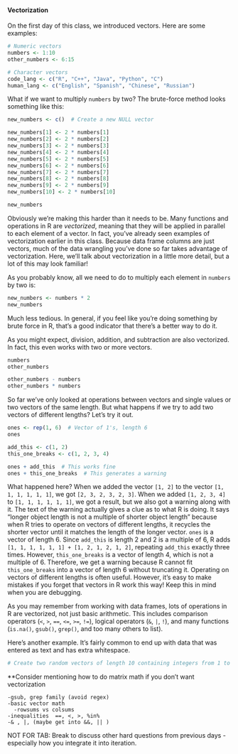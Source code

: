 #### Vectorization

On the first day of this class, we introduced vectors. Here are some examples:

```r
# Numeric vectors
numbers <- 1:10
other_numbers <- 6:15

# Character vectors
code_lang <- c("R", "C++", "Java", "Python", "C")
human_lang <- c("English", "Spanish", "Chinese", "Russian")
```

What if we want to multiply `numbers` by two? The brute-force method looks something like this:

```r
new_numbers <- c()  # Create a new NULL vector

new_numbers[1] <- 2 * numbers[1]
new_numbers[2] <- 2 * numbers[2]
new_numbers[3] <- 2 * numbers[3]
new_numbers[4] <- 2 * numbers[4]
new_numbers[5] <- 2 * numbers[5]
new_numbers[6] <- 2 * numbers[6]
new_numbers[7] <- 2 * numbers[7]
new_numbers[8] <- 2 * numbers[8]
new_numbers[9] <- 2 * numbers[9]
new_numbers[10] <- 2 * numbers[10]

new_numbers
```

Obviously we're making this harder than it needs to be. Many functions and operations in R are *vectorized*, meaning that they will be applied in parallel to each element of a vector. In fact, you've already seen examples of vectorization earlier in this class. Because data frame columns are just vectors, much of the data wrangling you've done so far takes advantage of vectorization. Here, we'll talk about vectorization in a little more detail, but a lot of this may look familiar!

As you probably know, all we need to do to multiply each element in `numbers` by two is:

```r
new_numbers <- numbers * 2
new_numbers
```

Much less tedious. In general, if you feel like you're doing something by brute force in R, that's a good indicator that there's a better way to do it.

As you might expect, division, addition, and subtraction are also vectorized. In fact, this even works with two or more vectors.

```r
numbers
other_numbers

other_numbers - numbers
other_numbers * numbers
```

So far we've only looked at operations between vectors and single values or two vectors of the same length. But what happens if we try to add two vectors of different lengths? Let's try it out.

```r
ones <- rep(1, 6)  # Vector of 1's, length 6
ones

add_this <- c(1, 2)
this_one_breaks <- c(1, 2, 3, 4)

ones + add_this  # This works fine
ones + this_one_breaks  # This generates a warning
```

What happened here? When we added the vector `[1, 2]` to the vector `[1, 1, 1, 1, 1, 1]`, we got `[2, 3, 2, 3, 2, 3]`. When we added `[1, 2, 3, 4]` to `[1, 1, 1, 1, 1, 1]`, we got a result, but we also got a warning along with it. The text of the warning actually gives a clue as to what R is doing. It says "longer object length is not a multiple of shorter object length" because when R tries to operate on vectors of different lengths, it recycles the shorter vector until it matches the length of the longer vector.
`ones` is a vector of length 6. Since `add_this` is length 2 and 2 is a multiple of 6, R adds `[1, 1, 1, 1, 1, 1] + [1, 2, 1, 2, 1, 2]`, repeating `add_this` exactly three times. However, `this_one_breaks` is a vector of length 4, which is not a multiple of 6. Therefore, we get a warning because R cannot fit `this_one_breaks` into a vector of length 6 without truncating it.
Operating on vectors of different lengths is often useful. However, it's easy to make mistakes if you forget that vectors in R work this way! Keep this in mind when you are debugging.

As you may remember from working with data frames, lots of operations in R are vectorized, not just basic arithmetic. This includes comparison operators (`<`, `>`, `==`, `<=`, `>=`, `!=`), logical operators (`&`, `|`, `!`), and many functions (`is.na()`, `gsub()`, `grep()`, and too many others to list).

Here's another example. It's fairly common to end up with data that was entered as text and has extra whitespace.

```r
# Create two random vectors of length 10 containing integers from 1 to 20

```



**Consider mentioning how to do matrix math if you don't want vectorization

    -gsub, grep family (avoid regex)
    -basic vector math
      -rowsums vs colsums
    -inequalities  ==, <, >, %in%
    -& , |, (maybe get into &&, || )

NOT FOR TAB: Break to discuss other hard questions from previous days - especially how you integrate it into iteration.
